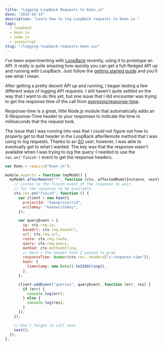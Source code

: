 ```yaml
---
title: "Logging LoopBack Requests to Keen.io"
date: "2015-03-15"
description: "Learn how to log LoopBack requests to Keen.io."
tags:
  - loopback
  - keen.io
  - node.js
  - javascript
slug: "/logging-loopback-requests-keen-io/"
---
```


I've been experimenting with [LoopBack](http://loopback.io/) recently, using it to prototype an API. It really is quite amazing how quickly you can get a full-fledged API up and running with LoopBack. Just follow the [getting started guide](http://loopback.io/) and you’ll see what I mean.

After getting a pretty decent API up and running, I began testing a few different ways of logging API requests. I still haven't quite settled on the way that I want to do this yet, but one issue that I did encounter was trying to get the response time of the call from [expressjs/response-time](https://github.com/expressjs/response-time).

Response-time is a great, little Node.js module that automatically adds an X-Response-Time header to your responses to indicate the time in milliseconds that the request took.

The issue that I was running into was that I could not figure out how to properly get to that header in the LoopBack afterRemote method that I was using to log requests. Thanks to an [SO](http://stackoverflow.com/questions/28917210/can-i-get-to-response-headers-in-loopback-afterremote-hook/29028330#29028330) user, however, I was able to eventually get to what I wanted. The key was that the response wasn't available when I was trying to log the query -I needed to use the `res.on('finish')` event to get the response headers.

```javascript
var Keen = require("keen-js");

module.exports = function (myModel) {
  myModel.afterRemote("*", function (ctx, affectedModelInstance, next) {
    // Listen to the finish event of the response to wait
    // for the response to be available
    ctx.res.on("finish", function () {
      var client = new Keen({
        projectId: "keenprojectid",
        writeKey: "keenwritekey",
      });

      var queryEvent = {
        ip: ctx.req.ip,
        baseUrl: ctx.req.baseUrl,
        url: ctx.req.url,
        route: ctx.req.route,
        query: ctx.req.query,
        method: ctx.methodString,
        // Here's the header that I wanted to grab
        responseTime: Number(ctx.res._headers["x-response-time"]),
        keen: {
          timestamp: new Date().toISOString(),
        },
      };

      client.addEvent("queries", queryEvent, function (err, res) {
        if (err) {
          console.log(err);
        } else {
          console.log(res);
        }
      });
    });

    // Don't forget to call next
    next();
  });
};
```
